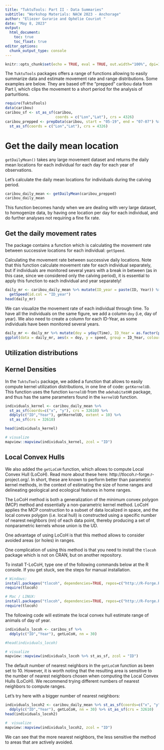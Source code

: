 ```yaml
---
title: "TuktuTools: Part II - Data Summaries"
subtitle: "Workshop Materials: NACW 2023 - Anchorage"
author: "Eliezer Gurarie and Ophélie Couriot "
date: "May 8, 2023"
output:
  html_document:
    toc: true
    toc_float: true
editor_options: 
  chunk_output_type: console
---
```


```r
knitr::opts_chunk$set(echo = TRUE, eval = TRUE, out.width="100%", dpi=100, message = FALSE, warnings=FALSE)
```


The `TuktuTools` packages offers a range of functions allowing to easily summarize data and estimate movement rate and range distributions. Some examples are below.  They are based off the "prepped" caribou data from Part I, which clips the movement to a short period for the analysis of parturitions.

```r
require(TuktuTools)
data(caribou)
caribou_sf <- st_as_sf(caribou, 
                       coords = c("Lon","Lat"), crs = 4326)
caribou_prepped <- prepData(caribou, start = "05-19", end = "07-07") %>% 
  st_as_sf(coords = c("Lon","Lat"), crs = 4326)
```


# Get the daily mean location

`getDailyMean()` takes any large movement dataset and returns the daily mean locations for each individual for each day for each year of observations.

Let's calculate the daily mean locations for individuals during the calving period.

```r
caribou_daily_mean <- getDailyMean(caribou_prepped)
caribou_daily_mean
```
This function becomes handy when we are dealing with very large dataset, to homogenize data, by having one location per day for each individual, and do further analyses not requiring a fine fix rate.


## Get the daily movement rates

The package contains a function which is calculating the movement rate between successive locations for each individual: `getSpeed`.

Calculating the movement rate between successive daily locations. Note that this function calculate movement rate for each individual separately, but if individuals are monitored several years with a break in between (as in this case, since we considered only the calving period), it is essential to apply this function to each individual and year separately!

```r
daily_mr <- caribou_daily_mean %>% mutate(ID_year = paste(ID, Year)) %>% 
  getSpeed(id.col = "ID_year")
head(daily_mr)
```

We can visualize the movement rate of each individual through time. To have all the individuals on the same figure, we add a column `doy` (i.e, day of year). We also need to create a column for each ID-Year, as some individuals have been monitored several years.

```r
daily_mr <- daily_mr %>% mutate(doy = yday(Time), ID_Year = as.factor(paste(ID, Year, sep = "_")))
ggplot(data = daily_mr, aes(x = doy, y = speed, group = ID_Year, colour = ID_Year)) + geom_line()
```

## Utilization distributions 

## Kernel Densities

In the `TuktuTools` package, we added a function that allows to easily compute kernel utilization distributions, in one line of code: `getKernelUD`. This function uses the function `kernelUD` from the `adehabitatHR` package, and thus has the same parameters found in the `kernelUD` function.

```r

individuals_kernel <- caribou_daily_mean %>% 
  st_as_sf(coords=c("x", "y"), crs = 32610) %>%
  ddply(c("ID","Year"), getKernelUD, extent = 10) %>% 
  st_as_sf(crs = 32610)

head(individuals_kernel)

# visualize
mapview::mapview(individuals_kernel, zcol = "ID")
```

## Local Convex Hulls

We also added the `getLoCoH` function, which allows to compute Local Convex Hull (LoCoH).  Read more about these here: http://tlocoh.r-forge.r-project.org/.  In short, these are known to perform better than parametric kernel methods, in the context of estimating the size of home ranges and delineating geological and ecological features in home ranges.

The LoCoH method is both a generalization of the minimum convex polygon (MCP) method and essentially a non-parametric kernel method. LoCoH applies the MCP construction to a subset of data localized in space, and the local convex polygon (i.e. local hull) is constructed using a specific number of nearest neighbors (nn) of each data point, thereby producing a set of nonparametric kernels whose union is the UD.

One advantage of using LoCoH is that this method allows to consider avoided areas (or holes) in ranges.

One complication of using this method is that you need to install the `tlocoh` package which is not on CRAN, but on another repository. 

To install T-LoCoH, type one of the following commands below at the R console. If you get stuck, see the steps for manual installation.

```r
# Windows:
install.packages("tlocoh", dependencies=TRUE, repos=c("http://R-Forge.R-project.org", "http://cran.cnr.berkeley.edu"))
require(tlocoh)
```

```r
# Mac / LINUX:
install.packages("tlocoh", dependencies=TRUE, repos=c("http://R-Forge.R-project.org", "http://cran.cnr.berkeley.edu"), type="source")
require(tlocoh)
```

The following code will estimate the local convex hull estimate range of animals of day of year. 

```r
individuals_locoh <- caribou_sf %>%
  ddply(c("ID","Year"), getLoCoH, nn = 30) 

#head(individuals_locoh)

# visualize
mapview::mapview(individuals_locoh %>% st_as_sf, zcol = "ID")
```


The default number of nearest neighbors in the `getLoCoH` function as been set to 10. However, it is  worth noting that the resulting area is sensitive to the number of nearest neighbors chosen when computing the Local Convex Hulls (LoCoH). We recommend trying different numbers of nearest neighbors to compute ranges.

Let's try here with a bigger number of nearest neighbors:
```r
individuals_locoh2 <- caribou_daily_mean %>% st_as_sf(coords=c("x", "y"), crs = 32610) %>%
  ddply(c("ID","Year"), getLoCoH, nn = 30) %>% st_as_sf(crs = 32610)
head(individuals_locoh2)

#  visualize
mapview::mapview(individuals_locoh2, zcol = "ID")
```

We can see that the more nearest neighbors, the less sensitive the method to areas that are actively avoided. 
